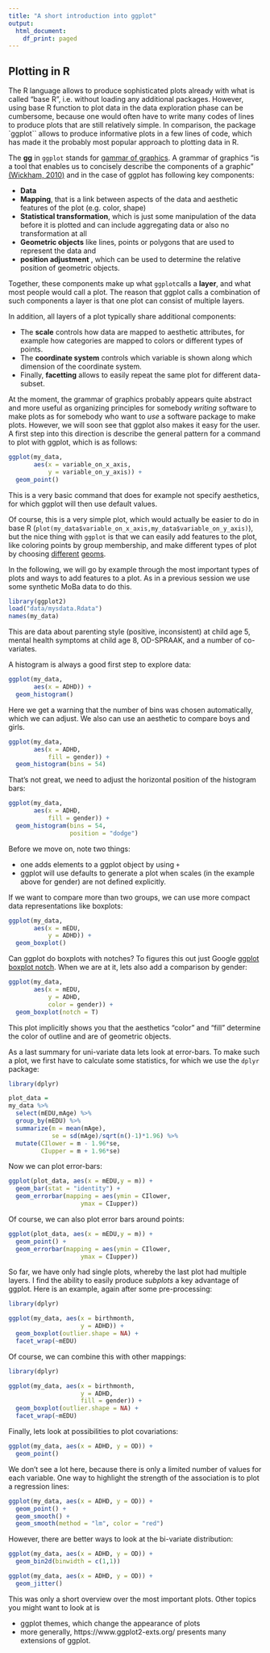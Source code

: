 ```yaml
---
title: "A short introduction into ggplot"
output:
  html_document:
    df_print: paged
---
```



## Plotting in R

The R language allows to produce sophisticated plots already with what is called "base R", i.e. without loading any additional packages. However, using base R function to plot data in the data exploration phase can be cumbersome, because one would often have to write many codes of lines to produce plots that are still relatively simple. In comparison, the package `ggplot`` allows to produce informative plots in a few lines of code, which has made it the probably most popular approach to plotting data in R.

The __gg__ in `ggplot` stands for [gammar of graphics](https://www.amazon.com/Grammar-Graphics-Statistics-Computing/dp/0387245448). A grammar of graphics "is a tool that enables us to concisely describe the components
of a graphic" [(Wickham, 2010)](https://vita.had.co.nz/papers/layered-grammar.pdf) and in the case of ggplot has following key components:

* __Data__
* __Mapping__, that is a link between aspects of the data and aesthetic features of the plot (e.g. color, shape)
* __Statistical transformation__, which is just some manipulation of the data before it is plotted and can include aggregating data or also no transformation at all
* __Geometric objects__ like lines, points or polygons that are used to represent the data and 
* __position adjustment__ , which can be used to determine the relative position of geometric objects.

Together, these components make up what `ggplot`calls a __layer__, and what most people would call a plot. The reason that ggplot calls a combination of such components a layer is that one plot can consist of multiple layers.

In addition, all layers of a plot typically share additional components:

* The __scale__ controls how data are mapped to aesthetic attributes, for example how categories are mapped to colors or different types of points.
* The __coordinate system__ controls which variable is shown along which dimension of the coordinate system.
* Finally, __facetting__ allows to easily repeat the same plot for different data-subset.


At the moment, the grammar of graphics probably appears quite abstract and more useful as organizing principles for somebody _writing_ software to make plots as for somebody who want to _use_ a software package to make plots. However, we will soon see that ggplot also makes it easy for the user. A first step into this direction is describe the general pattern for a command to plot with ggplot, which is as follows:

```r
ggplot(my_data,
       aes(x = variable_on_x_axis,
           y = variable_on_y_axis)) + 
  geom_point()
```

This is a very basic command that does for example not specify aesthetics, for which ggplot will then use default values. 

Of course, this is a very simple plot, which would actually be easier to do in base R (`plot(my_data$variable_on_x_axis,my_data$variable_on_y_axis)`), but the nice thing with `ggplot` is that we can easily add features to the plot, like coloring points by group membership, and make different types of plot by choosing [different](http://sape.inf.usi.ch/quick-reference/ggplot2/geom) [geoms](https://ggplot2.tidyverse.org/reference/).

In the following, we will go by example through the most important types of plots and ways to add features to a plot. As in a previous session we use some synthetic MoBa data to do this. 

```r
library(ggplot2)
load("data/mysdata.Rdata")
names(my_data)
```

This are data about parenting style (positive, inconsistent) at child age 5, mental health symptoms at child age 8, OD-SPRAAK, and a number of co-variates.


A histogram is always a good first step to explore data:

```r
ggplot(my_data,
       aes(x = ADHD)) + 
  geom_histogram()
```

Here we get a warning that the number of bins was chosen automatically, which we can adjust. We also can use an aesthetic to compare boys and girls.

```r
ggplot(my_data,
       aes(x = ADHD,
           fill = gender)) + 
  geom_histogram(bins = 54)
```

That's not great, we need to adjust the horizontal position of the histogram bars:


```r
ggplot(my_data,
       aes(x = ADHD,
           fill = gender)) + 
  geom_histogram(bins = 54,
                 position = "dodge")
```

Before we move on, note two things:

* one adds elements to a ggplot object by using `+` 
* ggplot will use defaults to generate a plot when scales (in the example above for gender) are not defined explicitly. 


If we want to compare more than two groups, we can use more compact data representations like boxplots:

```r
ggplot(my_data,
       aes(x = mEDU,
           y = ADHD)) + 
  geom_boxplot()
```

Can ggplot do boxplots with notches? To figures this out just Google [ggplot boxplot notch](https://ggplot2.tidyverse.org/reference/geom_boxplot.html). When we are at it, lets also add a comparison by gender:

```r
ggplot(my_data,
       aes(x = mEDU,
           y = ADHD,
           color = gender)) + 
  geom_boxplot(notch = T)
```

This plot implicitly shows you that the aesthetics "color" and "fill" determine the color of outline and are of geometric objects.

As a last summary for uni-variate data lets look at error-bars. To make such a plot, we first have to calculate some statistics, for which we use the `dplyr` package:

```r
library(dplyr)

plot_data = 
my_data %>%
  select(mEDU,mAge) %>%
  group_by(mEDU) %>%
  summarize(m = mean(mAge),
            se = sd(mAge)/sqrt(n()-1)*1.96) %>%
  mutate(CIlower = m - 1.96*se,
         CIupper = m + 1.96*se)
```

Now we can plot error-bars:

```r
ggplot(plot_data, aes(x = mEDU,y = m)) +
  geom_bar(stat = "identity") + 
  geom_errorbar(mapping = aes(ymin = CIlower,
                    ymax = CIupper))
```

Of course, we can also plot error bars around points:

```r
ggplot(plot_data, aes(x = mEDU,y = m)) +
  geom_point() + 
  geom_errorbar(mapping = aes(ymin = CIlower,
                    ymax = CIupper))
```


So far, we have only had single plots, whereby the last plot had multiple layers. I find the ability to easily produce _subplots_ a key advantage of ggplot. Here is an example, again after some pre-processing:

```r
library(dplyr)

ggplot(my_data, aes(x = birthmonth,
                    y = ADHD)) +
  geom_boxplot(outlier.shape = NA) + 
  facet_wrap(~mEDU)

```

Of course, we can combine this with other mappings:
```r
library(dplyr)

ggplot(my_data, aes(x = birthmonth,
                    y = ADHD,
                    fill = gender)) +
  geom_boxplot(outlier.shape = NA) + 
  facet_wrap(~mEDU)

```


Finally, lets look at possibilities to plot covariations:

```r
ggplot(my_data, aes(x = ADHD, y = OD)) + 
  geom_point()
```

We don't see a lot here, because there is only a limited number of values for each variable. One way to highlight the strength of the association is to plot a regression lines:

```r
ggplot(my_data, aes(x = ADHD, y = OD)) + 
  geom_point() + 
  geom_smooth() +
  geom_smooth(method = "lm", color = "red")
```

However, there are better ways to look at the bi-variate distribution:

```r
ggplot(my_data, aes(x = ADHD, y = OD)) + 
  geom_bin2d(binwidth = c(1,1)) 
```

```r
ggplot(my_data, aes(x = ADHD, y = OD)) + 
  geom_jitter() 
```

This was only a short overview over the most important plots. Other topics you might want to look at is 

* ggplot themes, which change the appearance of plots
* more generally, https://www.ggplot2-exts.org/ presents many extensions of ggplot. 